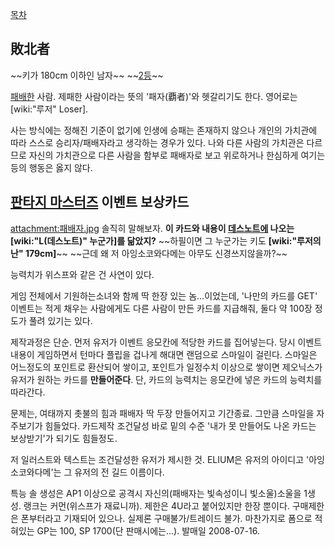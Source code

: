 [[목차]]

== 敗北者 ==
~~키가 180cm 이하인 남자~~ ~~[[2등]]~~

[[패배]]한 사람. 제패한 사람이라는 뜻의 '패자(覇者)'와 헷갈리기도 한다. 영어로는 [wiki:"루저" Loser].

사는 방식에는 정해진 기준이 없기에 인생에 승패는 존재하지 않으나 개인의 가치관에 따라 스스로 승리자/패배자라고 생각하는 경우가 있다. 나와 다른 사람의 가치관은 다르므로 자신의 가치관으로 다른 사람을 함부로 패배자로 보고 위로하거나 한심하게 여기는 등의 행동은 옳지 않다.

== [[판타지 마스터즈]] 이벤트 보상카드 ==
attachment:패배자.jpg
솔직히 말해보자. '''이 카드와 내용이 [[데스노트]]에 나오는 [wiki:"L(데스노트)" 누군가]를 닮았지?'''
~~하필이면 그 누군가는 키도 '''[wiki:"루저의 난" 179cm]'''~~ ~~근데 왜 저 아잉소코와다메는 아무도 신경쓰지않을까?~~

능력치가 위스프와 같은 건 사연이 있다.

게임 전체에서 기원하는소녀와 함께 딱 한장 있는 놈...이었는데, '나만의 카드를 GET' 이벤트는 적게 채우는 사람에게도 다른 사람이 만든 카드를 지급해줘, 둘다 약 100장 정도가 풀려 있기는 있다. 

제작과정은 단순. 먼저 유저가 이벤트 응모칸에 적당한 카드를 집어넣는다. 당시 이벤트내용이 게임하면서 턴마다 플립을 겁나게 해대면 랜덤으로 스마일이 걸린다. 스마일은 어느정도의 포인트로 환산되어 쌓이고, 포인트가 일정수치 이상으로 쌓이면 제오닉스가 유저가 원하는 카드를 '''만들어준다'''. 단, 카드의 능력치는 응모칸에 넣은 카드의 능력치를 따라간다.

문제는, 여태까지 촛불의 힘과 패배자 딱 두장 만들어지고 기간종료. 그만큼 스마일을 자주보기가 힘들었다. 카드제작 조건달성 바로 밑의 수준 '내가 못 만들어도 나온 카드는 보상받기'가 되기도 힘들정도.

저 일러스트와 텍스트는 조건달성한 유저가 제시한 것. ELIUM은 유저의 아이디고 '아잉소코와다메'는 그 유저의 전 길드 이름이다. 

특능 솔 생성은 AP1 이상으로 공격시 자신의(패배자는 빛속성이니 빛소울)소울을 1생성. 랭크는 커먼(위스프가 재료니까). 제한은 4U라고 붙어있지만 한장 뿐이다. 구매제한은 폰부터라고 기재되어 있으나. 실제론 구매불가/트레이드 불가. 마찬가지로 폼으로 적혀있는 GP는 100, SP 1700(단 판매시에는...). 발매일 2008-07-16. 
